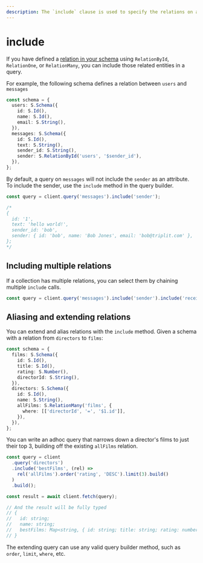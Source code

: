 ```yaml
---
description: The `include` clause is used to specify the relations on an entity that should be included in a query.
---
```


# include

If you have defined a [relation in your schema](/schemas/relations) using `RelationById`, `RelationOne`, or `RelationMany`, you can include those related entities in a query.

For example, the following schema defines a relation between `users` and `messages`

```typescript
const schema = {
  users: S.Schema({
    id: S.Id(),
    name: S.Id(),
    email: S.String(),
  }),
  messages: S.Schema({
    id: S.Id(),
    text: S.String(),
    sender_id: S.String(),
    sender: S.RelationById('users', '$sender_id'),
  }),
};
```

By default, a query on `messages` will not include the `sender` as an attribute. To include the sender, use the `include` method in the query builder.

```typescript
const query = client.query('messages').include('sender');

/*
{
  id: '1',
  text: 'hello world!',
  sender_id: 'bob',
  sender: { id: 'bob', name: 'Bob Jones', email: 'bob@triplit.com' },
};
*/
```

## Including multiple relations

If a collection has multiple relations, you can select them by chaining multiple `include` calls.

```typescript
const query = client.query('messages').include('sender').include('receiver');
```

## Aliasing and extending relations

You can extend and alias relations with the `include` method. Given a schema with a relation from `directors` to `films`:

```typescript
const schema = {
  films: S.Schema({
    id: S.Id(),
    title: S.Id(),
    rating: S.Number(),
    directorId: S.String(),
  }),
  directors: S.Schema({
    id: S.Id(),
    name: S.String(),
    allFilms: S.RelationMany('films', {
      where: [['directorId', '=', '$1.id']],
    }),
  }),
};
```

You can write an adhoc query that narrows down a director's films to just their top 3, building off the existing `allFilms` relation.

```typescript
const query = client
  .query('directors')
  .include('bestFilms', (rel) =>
    rel('allFilms').order('rating', 'DESC').limit(3).build()
  )
  .build();

const result = await client.fetch(query);

// And the result will be fully typed
// {
//   id: string;
//   name: string;
//   bestFilms: Map<string, { id: string; title: string; rating: number; directorId: string }>;
// }
```

The extending query can use any valid query builder method, such as `order`, `limit`, `where`, etc.
